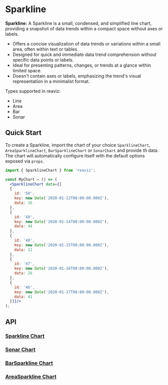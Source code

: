 # Sparkline

**Sparkline:**
A Sparkline is a small, condensed, and simplified line chart, providing a snapshot of data trends within a compact space without axes or labels.

- Offers a concise visualization of data trends or variations within a small area, often within text or tables.
- Designed for quick and immediate data trend comprehension without specific data points or labels.
- Ideal for presenting patterns, changes, or trends at a glance within limited space.
- Doesn't contain axes or labels, emphasizing the trend's visual representation in a minimalist format.

Types supported in reaviz:
- Line
- Area
- Bar
- Sonar

## Quick Start
To create a Sparkline, import the chart of your choice `SparklineChart`, `AreaSparklineChart`, `BarSparklineChart` or `SonarChart` and
provide th data. The chart will automatically configure itself with the default options exposed via `props`.

```jsx
import { SparklineChart } from 'reaviz';

const MyChart = () => (
  <SparklineChart data={[
  {
    id: '50',
    key: new Date('2020-01-13T08:00:00.000Z'),
    data: 16
  },
  {
    id: '49',
    key: new Date('2020-01-14T08:00:00.000Z'),
    data: 44
  },
  {
    id: '48',
    key: new Date('2020-01-15T08:00:00.000Z'),
    data: 12
  },
  {
    id: '47',
    key: new Date('2020-01-16T08:00:00.000Z'),
    data: 26
  },
  {
    id: '46',
    key: new Date('2020-01-17T08:00:00.000Z'),
    data: 41
  }]}/>
);
```

## API
### [Sparkline Chart](https://github.com/reaviz/reaviz/blob/master/src/SparklineChart/SparklineChart.tsx)

### [Sonar Chart](https://github.com/reaviz/reaviz/blob/master/src/SonarChart/SonarChart.tsx)

### [BarSparkline Chart](https://github.com/reaviz/reaviz/blob/master/src/BarSparklineChart/BarSparklineChart.tsx)

### [AreaSparkline Chart](https://github.com/reaviz/reaviz/blob/master/src/AreaSparklineChart/AreaSparklineChart.tsx)

